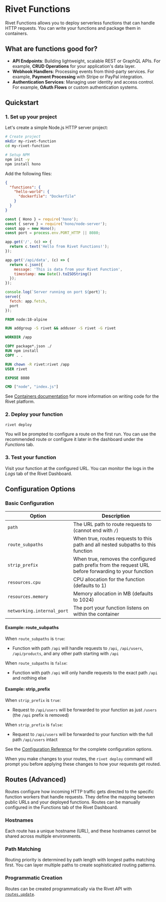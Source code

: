 # Rivet Functions

Rivet Functions allows you to deploy serverless functions that can handle HTTP requests. You can write your functions and package them in containers.

## What are functions good for?

- **API Endpoints**: Building lightweight, scalable REST or GraphQL APIs. For example, **CRUD Operations** for your application's data layer.
- **Webhook Handlers**: Processing events from third-party services. For example, **Payment Processing** with Stripe or PayPal integration.
- **Authentication Services**: Managing user identity and access control. For example, **OAuth Flows** or custom authentication systems.

## Quickstart

### 1. Set up your project

Let's create a simple Node.js HTTP server project:

```bash
# Create project
mkdir my-rivet-function
cd my-rivet-function

# Setup NPM
npm init -y
npm install hono
```

Add the following files: 

<CodeGroup>

```json {{ "title": "rivet.json" }}
{
  "functions": {
    "hello-world": {
      "dockerfile": "Dockerfile"
    }
  }
}
```

```javascript {{ "title": "index.js" }}
const { Hono } = require('hono');
const { serve } = require('hono/node-server');
const app = new Hono();
const port = process.env.PORT_HTTP || 8080;

app.get('/', (c) => {
  return c.text('Hello from Rivet Functions!');
});

app.get('/api/data', (c) => {
  return c.json({
    message: 'This is data from your Rivet Function',
    timestamp: new Date().toISOString()
  });
});

console.log(`Server running on port ${port}`);
serve({
  fetch: app.fetch,
  port
});
```

```dockerfile {{ "title": "Dockerfile" }}
FROM node:18-alpine

RUN addgroup -S rivet && adduser -S rivet -G rivet

WORKDIR /app

COPY package*.json ./
RUN npm install
COPY . .

RUN chown -R rivet:rivet /app
USER rivet

EXPOSE 8080

CMD ["node", "index.js"]
```

</CodeGroup>

See [Containers documentation](/docs/containers) for more information on writing code for the Rivet platform.

### 2. Deploy your function

```bash
rivet deploy
```

You will be prompted to configure a route on the first run. You can use the recommended route or configure it later in the dashboard under the _Functions_ tab.

### 3. Test your function

Visit your function at the configured URL. You can monitor the logs in the _Logs_ tab of the Rivet Dashboard.

## Configuration Options

### Basic Configuration

| Option | Description |
|--------|-------------|
| `path` | The URL path to route requests to (cannot end with `/`) |
| `route_subpaths` | When true, routes requests to this path and all nested subpaths to this function |
| `strip_prefix` | When true, removes the configured path prefix from the request URL before forwarding to your function |
| `resources.cpu` | CPU allocation for the function (defaults to 1) |
| `resources.memory` | Memory allocation in MB (defaults to 1024) |
| `networking.internal_port` | The port your function listens on within the container |

#### Example: route_subpaths

When `route_subpaths` is `true`:
- Function with path `/api` will handle requests to `/api`, `/api/users`, `/api/products`, and any other path starting with `/api`

When `route_subpaths` is `false`:
- Function with path `/api` will only handle requests to the exact path `/api` and nothing else

#### Example: strip_prefix

When `strip_prefix` is `true`:
- Request to `/api/users` will be forwarded to your function as just `/users` (the `/api` prefix is removed)

When `strip_prefix` is `false`:
- Request to `/api/users` will be forwarded to your function with the full path `/api/users` intact

See the [Configuration Reference](/docs/config) for the complete configuration options.

When you make changes to your routes, the `rivet deploy` command will prompt you before applying these changes to how your requests get routed.

## Routes (Advanced)

Routes configure how incoming HTTP traffic gets directed to the specific function workers that handle requests. They define the mapping between public URLs and your deployed functions. Routes can be manually configured in the Functions tab of the Rivet Dashboard.

### Hostnames

Each route has a unique hostname (URL), and these hostnames cannot be shared across multiple environments.

### Path Matching

Routing priority is determined by path length with longest paths matching first. You can layer multiple paths to create sophisticated routing patterns.

### Programmatic Creation

Routes can be created programmatically via the Rivet API with [`routes.update`](/docs/api/routes/update).

